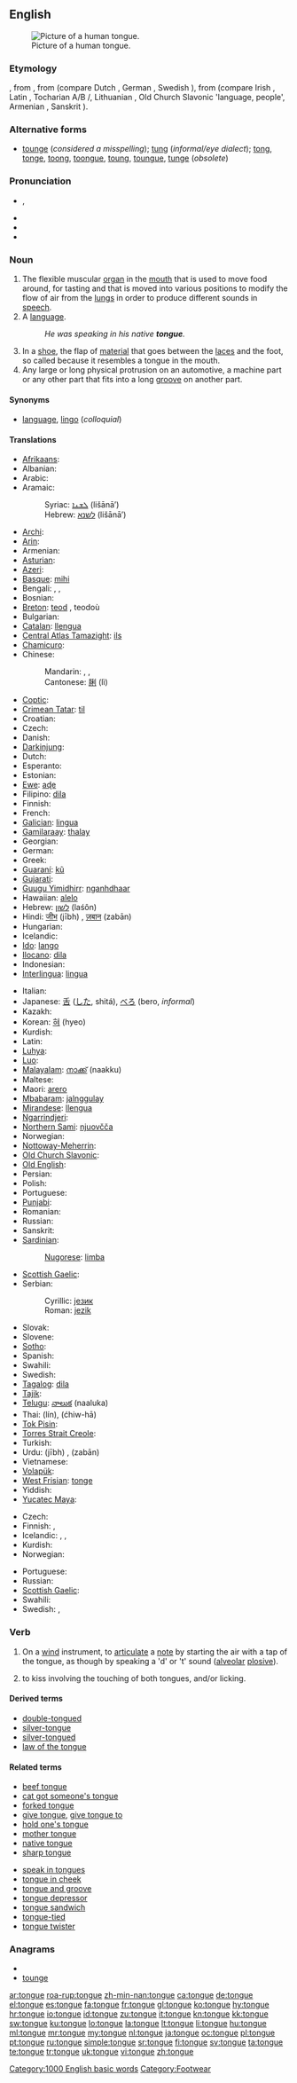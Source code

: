{{wikipedia}}
==English==
[[File:Tongue.agr.jpg|thumb|Picture of a human tongue.]]

===Etymology===
{{etyl|enm|en}}, from {{etyl|ang|en}} {{term|tunge|lang=ang}}, from {{proto|Germanic|tungōn|lang=en}} (compare Dutch {{term|tong|lang=nl}}, German {{term|Zunge|lang=de}}, Swedish {{term|tunga|lang=sv}}), from {{proto|Indo-European|dn̥ǵʰwéh₂s}} (compare Irish {{term|teanga|lang=ga}}, Latin {{term|lingua|lang=la}}, Tocharian A/B {{term|känt|lang=xto}}/{{term|kantwo|lang=txb}}, Lithuanian {{term|liežùvis|lang=lt}}, Old Church Slavonic {{term|językŭ}} 'language, people', Armenian {{term|lezu}}, Sanskrit {{term|जिह्वा|tr=jihvā́}}).

===Alternative forms===
* [[tounge]] (''considered a misspelling''); [[tung]] (''informal/eye dialect''); [[tong]], [[tonge]], [[toong]], [[toongue]], [[toung]], [[toungue]], [[tunge]] (''obsolete'')

===Pronunciation===
* {{IPA|/tʌŋ/|/tɒŋ/}}, {{SAMPA|/tVN/|/tQN/}}
* {{audio|en-us-tongue.ogg|Audio (US)}}
* {{audio|En-uk-tongue.ogg|Audio (UK)}}
* {{rhymes|ʌŋ}}

===Noun===
{{en-noun}}

# The flexible muscular [[organ]] in the [[mouth]] that is used to move food around, for tasting and that is moved into various positions to modify the flow of air from the [[lung]]s in order to produce different sounds in [[speech]].
# A [[language]].
#: ''He was speaking in his native '''tongue'''.''
# In a [[shoe]], the flap of [[material]] that goes between the [[laces]] and the foot, so called because it resembles a tongue in the mouth.
# Any large or long physical protrusion on an automotive, a machine part or any other part that fits into a long [[groove]] on another part.

====Synonyms====
* {{sense|language}} [[language]], [[lingo]] (''colloquial'')

====Translations====
{{trans-top|organ}}
* [[Afrikaans]]: {{t+|af|tong|xs=Afrikaans}}
* Albanian: {{t+|sq|gjuhë|f|xs=Albanian}}
* Arabic: {{t-|ar|لسان|m|f|tr=lisān}}
* Aramaic:
*: Syriac: [[ܠܫܢܐ]] (lišānā’) {{m}}
*: Hebrew: [[לשנא]] (lišānā’) {{m}}
* [[Archi]]: {{tø|aqc|мац‎|tr=mac|sc=Cyrl}}
* [[Arin]]: {{tø|xrn|elep}}
* Armenian: {{t+|hy|լեզու|tr=lezu}}
* [[Asturian]]: {{t|ast|llingua|f}}
* [[Azeri]]: {{t+|az|dil|xs=Azeri}}
* [[Basque]]: [[mihi]]
* Bengali: {{t|bn|জিহ্বা|tr=jihba|sc=Beng}}, {{t|bn|জিভ|tr=jibh|sc=Beng}}, {{t|bn|জিব|tr=jib|sc=Beng}}
* Bosnian: {{t+|bs|jezik|m}}
* [[Breton]]: [[teod]] {{m}}, teodoù {{p}}
* Bulgarian: {{t+|bg|език|m|tr=ezik}}
* [[Catalan]]: [[llengua]] {{f}}
* [[Central Atlas Tamazight]]: [[ils]]{{rfscript|Tamazight}}
* [[Chamicuro]]: {{tø|ccc|menu}}
* Chinese:
*: Mandarin: {{t-|cmn|舌頭|sc=Hani}}, {{t-|cmn|舌头|tr=shétou|sc=Hani}}, {{t-|cmn|舌|tr=shé|sc=Hani}}
*: Cantonese: [[脷]] (lì)
* [[Coptic]]: {{tø|cop|ⲗⲁⲥ|tr=las|sc=Copt}}
* [[Crimean Tatar]]: [[til]]
* Croatian: {{t+|hr|jezik|m}}
* Czech: {{t+|cs|jazyk|m}}
* Danish: {{t+|da|tunge|c}}
* [[Darkinjung]]: {{tø|aus-dar|dhallung}}
* Dutch: {{t+|nl|tong|f}}
* Esperanto: {{t-|eo|lango|xs=Esperanto}}
* Estonian: {{t+|et|keel}}
* [[Ewe]]: [[aɖe]] {{n}}
* Filipino: [[dila]]
* Finnish: {{t+|fi|kieli}}
* French: {{t+|fr|langue|f}}
* [[Galician]]: [[lingua]] {{f}}
* [[Gamilaraay]]: [[thalay]]
* Georgian: {{t-|ka|ენა|tr=ena|sc=Geor|xs=Georgian}}
* German: {{t+|de|Zunge|f}}
* Greek: {{t+|el|γλώσσα|f|tr=glósa}}
* [[Guaraní]]: [[kũ]]
* [[Gujarati]]: {{t|gu|જીભ|tr=jībh|sc=Gujr}}
* [[Guugu Yimidhirr]]: [[nganhdhaar]]
* Hawaiian: [[alelo]]
* Hebrew: [[לשון]] (laśôn) {{f}}
* Hindi: [[जीभ]] (jībh) {{f}}, [[ज़बान]] (zabān) {{f}}
* Hungarian: {{t+|hu|nyelv}}
* Icelandic: {{t+|is|tunga|f}}
* [[Ido]]: [[lango]]
* [[Ilocano]]: [[dila]]
* Indonesian: {{t+|id|lidah|xs=Indonesian}}
* [[Interlingua]]: [[lingua#Interlingua|lingua]]
{{trans-mid}}
* Italian: {{t+|it|lingua|f}}
* Japanese: [[舌]] ([[した]], shitá), [[べろ]] (bero, ''informal'')
* Kazakh: {{t+|kk|тіл|tr=til|sc=Cyrl|xs=Kazakh}}
* Korean: [[혀]] (hyeo)
* Kurdish: {{t-|ku|زمان|tr=zman|sc=ku-Arab}}
* Latin: {{t+|la|lingua|f}}
* [[Luhya]]: {{tø|luy|olurimi}}
* [[Luo]]: {{tø|luo|lep|xs=Luo}}
* [[Malayalam]]: [[നാക്ക്]] (naakku)
* Maltese: {{t-|mt|ilsien|m|xs=Maltese}}
* Maori: [[arero]]
* [[Mbabaram]]: [[jalnggulay]]
* [[Mirandese]]: [[llengua]] {{f}}
* [[Ngarrindjeri]]: {{tø|nay|tallanggi}}
* [[Northern Sami]]: [[njuovčča]]
* Norwegian: {{t+|no|tunge|c}}
* [[Nottoway-Meherrin]]: {{tø|nwy|darsunke}}
* [[Old Church Slavonic]]: {{tø|cu|ѩзꙑкъ|m|tr=językŭ|sc=Cyrs}}
* [[Old English]]: {{t-|ang|tunge|xs=Old English}}
* Persian: {{t+|fa|زبان|tr=zabān|xs=Persian}}
* Polish: {{t+|pl|język|m}}
* Portuguese: {{t+|pt|língua|f}}
* [[Punjabi]]: {{t|pa|ਜੀਭ|tr=jībh|sc=Guru}}
* Romanian: {{t+|ro|limbă|f}}
* Russian: {{t+|ru|язык|m|tr=jazýk}}
* Sanskrit: {{t-|sa|जिह्वा|f|tr=jihvā|xs=Sanskrit}}
* [[Sardinian]]:
*: [[Nugorese]]: [[limba]] {{f}}
* [[Scottish Gaelic]]: {{t-|gd|teanga|f|xs=Scottish Gaelic}}
* Serbian:
*: Cyrillic: [[језик]] {{m}}
*: Roman: [[jezik]] {{m}}
* Slovak: {{t+|sk|jazyk|m}}
* Slovene: {{t+|sl|jezik|m}}
* [[Sotho]]: {{t|st|leleme|xs=Sotho}}
* Spanish: {{t+|es|lengua|f}}
* Swahili: {{t+|sw|ulimi|xs=Swahili}}
* Swedish: {{t+|sv|tunga|c}}
* [[Tagalog]]: [[dila]]
* [[Tajik]]: {{t|tg|забон|tr=zabon|sc=Cyrl}}
* [[Telugu]]: [[నాలుక]] (naaluka)
* Thai: {{Thai|[[ลิ้น]]}} (lín), {{Thai|[[ชิวหา]]}} (ćhiw-hā)
* [[Tok Pisin]]: {{t-|tpi|tang|xs=Tok Pisin}}
* [[Torres Strait Creole]]: {{tø|tcs|tang}}
* Turkish: {{t+|tr|dil}}
* Urdu: {{ur-Arab|[[جیبھ]]}} (jībh) {{f}}, {{ur-Arab|[[زبان]]}} (zabān) {{f}}
* Vietnamese: {{t+|vi|lưỡi|xs=Vietnamese}}
* [[Volapük]]: {{t-|vo|lineg|xs=Volapük}}
* [[West Frisian]]: [[tonge]]
* Yiddish: {{t-|yi|צונג|f|tr=tsung|xs=Yiddish}}
* [[Yucatec Maya]]: {{tø|yua|aak’}}
{{trans-bottom}}

{{trans-see|language}}
{{trans-top|flap in a shoe}}
* Czech: {{t+|cs|jazyk|m}}
* Finnish: {{t+|fi|kieli}}, {{t+|fi|iltti}}
* Icelandic: {{t|is|tunga|f}}, {{t|is|tunga á skó|f}}, {{t|is|skótunga|f}}
* Kurdish: {{t-|ku|زمان|tr=zman|sc=ku-Arab}}
* Norwegian: {{t+|no|tunge|c}}
{{trans-mid}}
* Portuguese: {{t+|pt|língua|f}}
* Russian: {{t|ru|язычок|m|tr=jazyčók}}
* [[Scottish Gaelic]]: {{t-|gd|teanga|f|xs=Scottish Gaelic}}
* Swahili: {{t+|sw|ulimi|xs=Swahili}}
* Swedish: {{t+|sv|plös|c}}, {{t+|sv|tunga|c}}
{{trans-bottom}}

===Verb===
{{en-verb|tongues|tonguing|tongued}}

# {{music}} On a [[wind]] instrument, to [[articulate]] a [[note]] by starting the air with a tap of the tongue, as though by speaking a 'd' or 't' sound ([[alveolar]] [[plosive]]).
# {{slang}} to kiss involving the touching of both tongues, and/or licking.

====Derived terms====
* [[double-tongued]]
* [[silver-tongue]]
* [[silver-tongued]]
* [[law of the tongue]]

====Related terms====
{{top2}}
* [[beef tongue]]
* [[cat got someone's tongue]]
* [[forked tongue]]
* [[give tongue]], [[give tongue to]]
* [[hold one's tongue]]
* [[mother tongue]]
* [[native tongue]]
* [[sharp tongue]]
{{mid2}}
* [[speak in tongues]]
* [[tongue in cheek]]
* [[tongue and groove]]
* [[tongue depressor]]
* [[tongue sandwich]]<!--slang for a kiss in which the tongue is inserted into one's partner's mouth; synonym: French kiss-->
* [[tongue-tied]]
* [[tongue twister]]
<!-- move this to "tongue and groove if found to be legitimate: *[[tongue-and-groove merchant]] = a
lesbian, with reference to cunnilingus-->
{{bottom}}

===Anagrams===
* {{alphagram|egnotu}}
* [[tounge#English|tounge]]

[[Category:1000 English basic words]]
[[Category:Footwear]]

[[ar:tongue]]
[[roa-rup:tongue]]
[[zh-min-nan:tongue]]
[[ca:tongue]]
[[de:tongue]]
[[el:tongue]]
[[es:tongue]]
[[fa:tongue]]
[[fr:tongue]]
[[gl:tongue]]
[[ko:tongue]]
[[hy:tongue]]
[[hr:tongue]]
[[io:tongue]]
[[id:tongue]]
[[zu:tongue]]
[[it:tongue]]
[[kn:tongue]]
[[kk:tongue]]
[[sw:tongue]]
[[ku:tongue]]
[[lo:tongue]]
[[la:tongue]]
[[lt:tongue]]
[[li:tongue]]
[[hu:tongue]]
[[ml:tongue]]
[[mr:tongue]]
[[my:tongue]]
[[nl:tongue]]
[[ja:tongue]]
[[oc:tongue]]
[[pl:tongue]]
[[pt:tongue]]
[[ru:tongue]]
[[simple:tongue]]
[[sr:tongue]]
[[fi:tongue]]
[[sv:tongue]]
[[ta:tongue]]
[[te:tongue]]
[[tr:tongue]]
[[uk:tongue]]
[[vi:tongue]]
[[zh:tongue]]